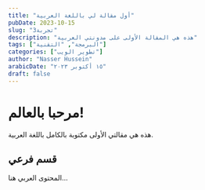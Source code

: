 ---
title: "أول مقالة لي باللغة العربية"
pubDate: 2023-10-15
slug: "تجربة3"
description: "هذه هي المقالة الأولى على مدونتي العربية"
tags: ["البرمجة", "التقنية"]
categories: ["تطوير الويب"]
author: "Nasser Hussein"
arabicDate: "١٥ أكتوبر ٢٠٢٣"
draft: false
---

# مرحبا بالعالم!

هذه هي مقالتي الأولى مكتوبة بالكامل باللغة العربية.

## قسم فرعي

المحتوى العربي هنا...
